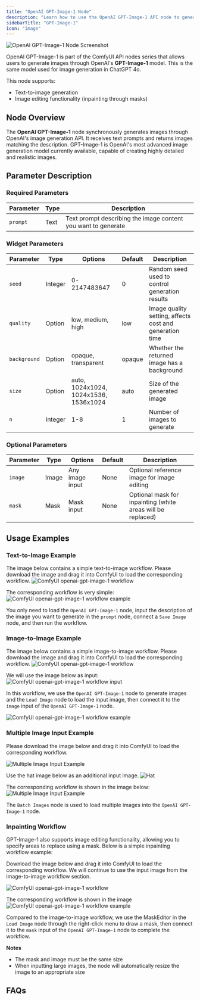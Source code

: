 ```yaml
---
title: "OpenAI GPT-Image-1 Node"
description: "Learn how to use the OpenAI GPT-Image-1 API node to generate images in ComfyUI"
sidebarTitle: "GPT-Image-1"
icon: "image"
---
```



![OpenAI GPT-Image-1 Node Screenshot](/images/comfy_core/api_nodes/openai-gpt-image-1.jpg)

OpenAI GPT-Image-1 is part of the ComfyUI API nodes series that allows users to generate images through OpenAI's **GPT-Image-1** model. This is the same model used for image generation in ChatGPT 4o.

This node supports:
- Text-to-image generation
- Image editing functionality (inpainting through masks)

## Node Overview

The **OpenAI GPT-Image-1** node synchronously generates images through OpenAI's image generation API. It receives text prompts and returns images matching the description. GPT-Image-1 is OpenAI's most advanced image generation model currently available, capable of creating highly detailed and realistic images.

<ReqHint/>
<UpdateReminder/>

## Parameter Description

### Required Parameters

| Parameter | Type | Description                                                   |
|-----------|------|---------------------------------------------------------------|
| `prompt`  | Text | Text prompt describing the image content you want to generate |

### Widget Parameters

| Parameter    | Type    | Options                               | Default | Description                                             |
|--------------|---------|---------------------------------------|---------|---------------------------------------------------------|
| `seed`       | Integer | 0-2147483647                          | 0       | Random seed used to control generation results          |
| `quality`    | Option  | low, medium, high                     | low     | Image quality setting, affects cost and generation time |
| `background` | Option  | opaque, transparent                   | opaque  | Whether the returned image has a background             |
| `size`       | Option  | auto, 1024x1024, 1024x1536, 1536x1024 | auto    | Size of the generated image                             |
| `n`          | Integer | 1-8                                   | 1       | Number of images to generate                            |

### Optional Parameters

| Parameter | Type  | Options         | Default | Description                                                 |
|-----------|-------|-----------------|---------|-------------------------------------------------------------|
| `image`   | Image | Any image input | None    | Optional reference image for image editing                  |
| `mask`    | Mask  | Mask input      | None    | Optional mask for inpainting (white areas will be replaced) |

## Usage Examples

### Text-to-Image Example

The image below contains a simple text-to-image workflow. Please download the image and drag it into ComfyUI to load the corresponding workflow.
![ComfyUI openai-gpt-image-1 workflow](https://raw.githubusercontent.com/Comfy-Org/example_workflows/main/api_nodes/GPT-Image-1/text2image.png)

The corresponding workflow is very simple:
![ComfyUI openai-gpt-image-1 workflow example](/images/tutorial/api_nodes/openai/gpt-image-1/text2image.jpg)

You only need to load the `OpenAI GPT-Image-1` node, input the description of the image you want to generate in the `prompt` node, connect a `Save Image` node, and then run the workflow.

### Image-to-Image Example

The image below contains a simple image-to-image workflow. Please download the image and drag it into ComfyUI to load the corresponding workflow.
![ComfyUI openai-gpt-image-1 workflow](https://raw.githubusercontent.com/Comfy-Org/example_workflows/main/api_nodes/GPT-Image-1/image2image.png)

We will use the image below as input:
![ComfyUI openai-gpt-image-1 workflow input](https://raw.githubusercontent.com/Comfy-Org/example_workflows/main/api_nodes/GPT-Image-1/input.webp)

In this workflow, we use the `OpenAI GPT-Image-1` node to generate images and the `Load Image` node to load the input image, then connect it to the `image` input of the `OpenAI GPT-Image-1` node.

![ComfyUI openai-gpt-image-1 workflow example](/images/tutorial/api_nodes/openai/gpt-image-1/image2image.jpg)

### Multiple Image Input Example
Please download the image below and drag it into ComfyUI to load the corresponding workflow.

![Multiple Image Input Example](https://raw.githubusercontent.com/Comfy-Org/example_workflows/main/api_nodes/GPT-Image-1/multiple_image_input.png)

Use the hat image below as an additional input image.
![Hat](https://raw.githubusercontent.com/Comfy-Org/example_workflows/main/api_nodes/GPT-Image-1/hat.webp)

The corresponding workflow is shown in the image below:
![Multiple Image Input Example](/images/tutorial/api_nodes/openai/gpt-image-1/multi_images_input.png)

The `Batch Images` node is used to load multiple images into the `OpenAI GPT-Image-1` node.

### Inpainting Workflow

GPT-Image-1 also supports image editing functionality, allowing you to specify areas to replace using a mask. Below is a simple inpainting workflow example:

Download the image below and drag it into ComfyUI to load the corresponding workflow. We will continue to use the input image from the image-to-image workflow section.

![ComfyUI openai-gpt-image-1 workflow](https://raw.githubusercontent.com/Comfy-Org/example_workflows/main/api_nodes/GPT-Image-1/inpaint.png)

The corresponding workflow is shown in the image
![ComfyUI openai-gpt-image-1 workflow example](/images/tutorial/api_nodes/openai/gpt-image-1/inpaint.jpg)

Compared to the image-to-image workflow, we use the MaskEditor in the `Load Image` node through the right-click menu to draw a mask, then connect it to the `mask` input of the `OpenAI GPT-Image-1` node to complete the workflow.

**Notes**

- The mask and image must be the same size
- When inputting large images, the node will automatically resize the image to an appropriate size

## FAQs

<Faq/>
